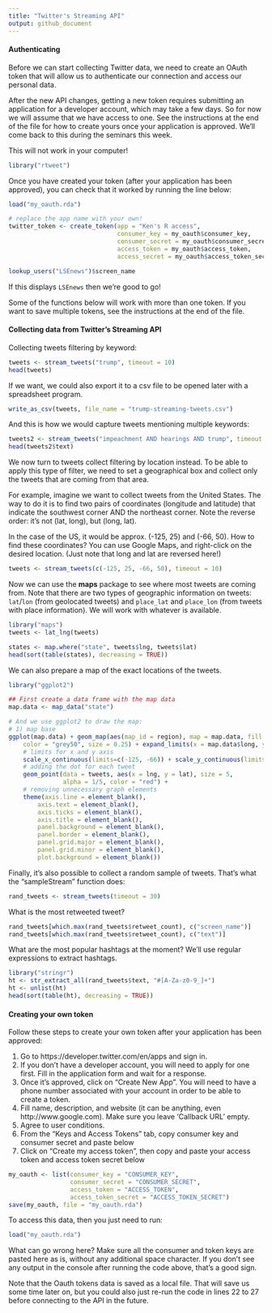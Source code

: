 ```yaml
---
title: "Twitter's Streaming API"
output: github_document
---
```


#### Authenticating

Before we can start collecting Twitter data, we need to create an OAuth token that will allow us to authenticate our connection and access our personal data.

After the new API changes, getting a new token requires submitting an application for a developer account, which may take a few days. So for now we will assume that we have access to one. See the instructions at the end of the file for how to create yours once your application is approved. We'll come back to this during the seminars this week.

This will not work in your computer!

```r
library("rtweet")
```

Once you have created your token (after your application has been approved), you can check that it worked by running the line below:

```r
load("my_oauth.rda")

# replace the app name with your own!
twitter_token <- create_token(app = "Ken's R access", 
                              consumer_key = my_oauth$consumer_key,
                              consumer_secret = my_oauth$consumer_secret,
                              access_token = my_oauth$access_token,
                              access_secret = my_oauth$access_token_secret)

lookup_users("LSEnews")$screen_name
```

If this displays `LSEnews` then we're good to go!

Some of the functions below will work with more than one token. If you want to save multiple tokens, see the instructions at the end of the file.

#### Collecting data from Twitter's Streaming API

Collecting tweets filtering by keyword:

```r
tweets <- stream_tweets("trump", timeout = 10)
head(tweets)
```

If we want, we could also export it to a csv file to be opened later with a spreadsheet program.
```r
write_as_csv(tweets, file_name = "trump-streaming-tweets.csv")
```

And this is how we would capture tweets mentioning multiple keywords:
```r
tweets2 <- stream_tweets("impeachment AND hearings AND trump", timeout = 20)
head(tweets2$text)
```

We now turn to tweets collect filtering by location instead. To be able to apply this type of filter, we need to set a geographical box and collect only the tweets that are coming from that area.

For example, imagine we want to collect tweets from the United States. The way to do it is to find two pairs of coordinates (longitude and latitude) that indicate the southwest corner AND the northeast corner. Note the reverse order: it's not (lat, long), but (long, lat).

In the case of the US, it would be approx. (-125, 25) and (-66, 50). How to find these coordinates? You can use Google Maps, and right-click on the desired location. (Just note that long and lat are reversed here!)

```r
tweets <- stream_tweets(c(-125, 25, -66, 50), timeout = 10)
```

Now we can use the **maps** package to see where most tweets are coming from. Note that there are two types of geographic information on tweets: `lat`/`lon` (from geolocated tweets) and `place_lat` and `place_lon` (from tweets with place information). We will work with whatever is available.

```r
library("maps")
tweets <- lat_lng(tweets)

states <- map.where("state", tweets$lng, tweets$lat)
head(sort(table(states), decreasing = TRUE))
```

We can also prepare a map of the exact locations of the tweets.

```r
library("ggplot2")

## First create a data frame with the map data 
map.data <- map_data("state")

# And we use ggplot2 to draw the map:
# 1) map base
ggplot(map.data) + geom_map(aes(map_id = region), map = map.data, fill = "grey90", 
    color = "grey50", size = 0.25) + expand_limits(x = map.data$long, y = map.data$lat) + 
    # limits for x and y axis
    scale_x_continuous(limits=c(-125, -66)) + scale_y_continuous(limits = c(25, 50)) +
    # adding the dot for each tweet
    geom_point(data = tweets, aes(x = lng, y = lat), size = 5, 
               alpha = 1/5, color = "red") +
    # removing unnecessary graph elements
    theme(axis.line = element_blank(), 
    	axis.text = element_blank(), 
    	axis.ticks = element_blank(), 
        axis.title = element_blank(), 
        panel.background = element_blank(), 
        panel.border = element_blank(), 
        panel.grid.major = element_blank(), 
        panel.grid.minor = element_blank(), 
        plot.background = element_blank()) 
```

Finally, it's also possible to collect a random sample of tweets. That's what the "sampleStream" function does:

```r
rand_tweets <- stream_tweets(timeout = 30)
```

What is the most retweeted tweet?
```r
rand_tweets[which.max(rand_tweets$retweet_count), c("screen_name")]
rand_tweets[which.max(rand_tweets$retweet_count), c("text")]
```

What are the most popular hashtags at the moment? We'll use regular expressions to extract hashtags.
```r
library("stringr")
ht <- str_extract_all(rand_tweets$text, "#[A-Za-z0-9_]+")
ht <- unlist(ht)
head(sort(table(ht), decreasing = TRUE))
```

#### Creating your own token

Follow these steps to create your own token after your application has been approved:

1. Go to https://developer.twitter.com/en/apps and sign in.  
2. If you don't have a developer account, you will need to apply for one first. Fill in the application form and wait for a response.
3. Once it's approved, click on "Create New App". You will need to have a phone number associated with your account in order to be able to create a token.  
4. Fill name, description, and website (it can be anything, even http://www.google.com). Make sure you leave 'Callback URL' empty.
5. Agree to user conditions.  
6. From the "Keys and Access Tokens" tab, copy consumer key and consumer secret and paste below
7. Click on "Create my access token", then copy and paste your access token and access token secret below

```r
my_oauth <- list(consumer_key = "CONSUMER_KEY",
                 consumer_secret = "CONSUMER_SECRET",
                 access_token = "ACCESS_TOKEN",
                 access_token_secret = "ACCESS_TOKEN_SECRET")
save(my_oauth, file = "my_oauth.rda")
```

To access this data, then you just need to run:
```r
load("my_oauth.rda")
```

What can go wrong here? Make sure all the consumer and token keys are pasted here as is, without any additional space character. If you don't see any output in the console after running the code above, that's a good sign.

Note that the Oauth tokens data is saved as a local file.  That will save us some time later on, but you could also just re-run the code in lines 22 to 27 before connecting to the API in the future.
